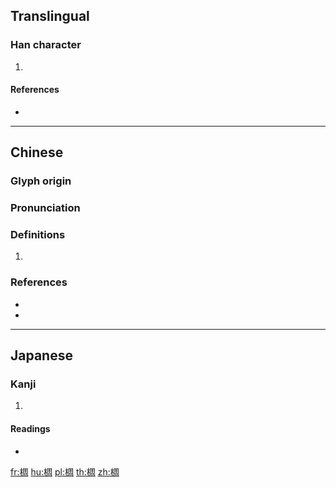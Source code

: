 {{character info/new}}
==Translingual==

===Han character===
{{Han char|rn=75|rad=木|as=08|sn=12|four=47920|canj=DBGR|ids=⿰木周}}

# {{defn|Han|sort=木08}}

====References====
* {{Han ref|kx=0535.230|dkj=15011|dj=0923.130|hdz=21236.010|uh=6906|ud=26886|bh=D9D4|bd=55764}}

----

==Chinese==
{{zh-forms}}

===Glyph origin===
{{Han etym}}

===Pronunciation===
{{zh-pron
|m=zhòu,chóu,diāo
|c=zau3,cau4,diu1
|mn=tiâu
|mc=y
|oc=y
|cat=
}}

===Definitions===
{{zh-hanzi}}

# {{rfdef|zh}}

===References===
* {{R:twedu|C05203}}
* {{R:yue:Hanzi}}

----

==Japanese==

===Kanji===
{{ja-kanji|grade=|rs=木08}}

# {{defn|lang=ja|sort=木08}}

====Readings====
* {{ja-readings|on=[[ちゅう]] (chū), [[じゅ]] (ju), [[しゅう]] (shū), [[しゅ]] (shu)|kun=}}

[[fr:椆]]
[[hu:椆]]
[[pl:椆]]
[[th:椆]]
[[zh:椆]]